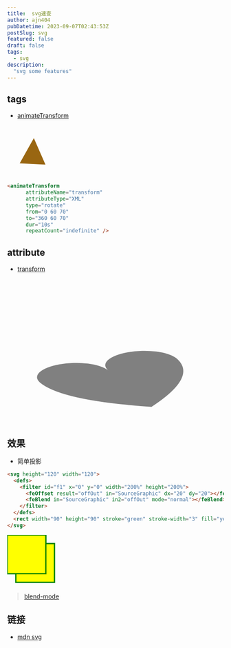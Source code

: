 ```yaml
---
title:  svg速查
author: ajn404
pubDatetime: 2023-09-07T02:43:53Z
postSlug: svg
featured: false
draft: false
tags:
  - svg
description:
  "svg some features"
---
```


## tags


- [animateTransform](https://developer.mozilla.org/zh-CN/docs/Web/SVG/Element/animateTransform)

<svg
  width="120"
  height="120"
  viewBox="0 0 120 120"
  style="fill:#996611"
  version="1.1">
  <polygon points="60,30 90,90 30,90">
    <animateTransform
      attributeName="transform"
      attributeType="XML"
      type="rotate"
      from="0 60 70"
      to="360 60 70"
      dur="10s"
      repeatCount="indefinite" />
  </polygon>
</svg>


```html
<animateTransform
      attributeName="transform"
      attributeType="XML"
      type="rotate"
      from="0 60 70"
      to="360 60 70"
      dur="10s"
      repeatCount="indefinite" />
```


## attribute
- [transform](https://developer.mozilla.org/zh-CN/docs/Web/SVG/Attribute/transform)

<svg
  viewBox="-40 0 150 100"
  xmlns="http://www.w3.org/2000/svg"
  xmlns:xlink="http://www.w3.org/1999/xlink">
  <g
    fill="grey"
    transform="rotate(-10 50 100)
                translate(-36 45.5)
                skewX(40)
                scale(1.2 0.5)">
    <path
      id="heart"
      d="M 10,30 A 20,20 0,0,1 50,30 A 20,20 0,0,1 90,30 Q 90,60 50,90 Q 10,60 10,30 z" />
  </g>
</svg>

## 效果

- 简单投影
```html
<svg height="120" width="120">
  <defs>
    <filter id="f1" x="0" y="0" width="200%" height="200%">
      <feOffset result="offOut" in="SourceGraphic" dx="20" dy="20"></feOffset>
      <feBlend in="SourceGraphic" in2="offOut" mode="normal"></feBlend>
    </filter>
  </defs>
  <rect width="90" height="90" stroke="green" stroke-width="3" fill="yellow" filter="url(#f1)"></rect>
</svg>
```
<svg height="120" width="120">
  <defs>
    <filter id="f1" x="0" y="0" width="200%" height="200%">
      <feOffset result="offOut" in="SourceGraphic" dx="20" dy="20"></feOffset>
      <feBlend in="SourceGraphic" in2="offOut" mode="normal"></feBlend>
    </filter>
  </defs>
  <rect width="90" height="90" stroke="green" stroke-width="3" fill="yellow" filter="url(#f1)"></rect>
</svg>


> [blend-mode](https://developer.mozilla.org/zh-CN/docs/Web/CSS/blend-mode)

## 链接

- [mdn svg](https://developer.mozilla.org/zh-CN/docs/Web/SVG)
